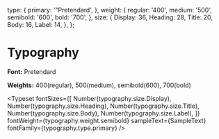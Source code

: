 
<Meta title="foundations/Typography" />

  type: {
    primary: '"Pretendard',
  },
  weight: {
    regular: '400',
    medium: '500',
    semibold: '600',
    bold: '700',
  },
  size: {
    Display: 36,
    Heading: 28,
    Title: 20,
    Body: 16,
    Label: 14,
  },
};


# Typography

**Font:** Pretendard

**Weights:** 400(regular), 500(medium), semibold(600), 700(bold)

<Typeset
  fontSizes={[
    Number(typography.size.Display),
    Number(typography.size.Heading),
    Number(typography.size.Title),
    Number(typography.size.Body),
    Number(typography.size.Label),
  ]}
  fontWeight={typography.weight.semibold}
  sampleText={SampleText}
  fontFamily={typography.type.primary}
/>
